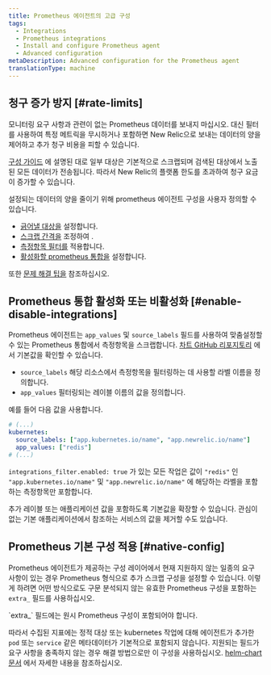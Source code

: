 ```yaml
---
title: Prometheus 에이전트의 고급 구성
tags:
  - Integrations
  - Prometheus integrations
  - Install and configure Prometheus agent
  - Advanced configuration
metaDescription: Advanced configuration for the Prometheus agent
translationType: machine
---
```


## 청구 증가 방지 [#rate-limits]

모니터링 요구 사항과 관련이 없는 Prometheus 데이터를 보내지 마십시오. 대신 필터를 사용하여 특정 메트릭을 무시하거나 포함하면 New Relic으로 보내는 데이터의 양을 제어하고 추가 청구 비용을 피할 수 있습니다.

[구성 가이드](/docs/infrastructure/prometheus-integrations/install-configure-prometheus-agent/setup-prometheus-agent) 에 설명된 대로 일부 대상은 기본적으로 스크랩되며 검색된 대상에서 노출된 모든 데이터가 전송됩니다. 따라서 New Relic의 플랫폼 한도를 초과하여 청구 요금이 증가할 수 있습니다.

설정되는 데이터의 양을 줄이기 위해 prometheus 에이전트 구성을 사용자 정의할 수 있습니다.

* [긁어낼 대상을](/docs/infrastructure/prometheus-integrations/install-configure-prometheus-agent/setup-prometheus-agent#scrape-prometheus-integrations) 설정합니다.
* [스크랩 간격을](/docs/infrastructure/prometheus-integrations/install-configure-prometheus-agent/setup-prometheus-agent#target-scrape-interval) 조정하여 .
* [측정항목 필터를](/docs/infrastructure/prometheus-integrations/install-configure-prometheus-agent/setup-prometheus-agent#drop-keep-metrics) 적용합니다.
* [활성화할 prometheus 통합을](/docs/infrastructure/prometheus-integrations/install-configure-prometheus-agent/advanced-configuration#enable-disable-integrations) 설정합니다.

또한 [문제 해결 팁을](/docs/infrastructure/prometheus-integrations/install-configure-prometheus-agent/troubleshooting-guide) 참조하십시오.

## Prometheus 통합 활성화 또는 비활성화 [#enable-disable-integrations]

Prometheus 에이전트는 `app_values` 및 `source_labels` 필드를 사용하여 맞춤설정할 수 있는 Prometheus 통합에서 측정항목을 스크랩합니다. [차트 GitHub 리포지토리](https://github.com/newrelic/newrelic-prometheus-configurator/blob/main/charts/newrelic-prometheus-agent/values.yaml) 에서 기본값을 확인할 수 있습니다.

* `source_labels` 해당 리소스에서 측정항목을 필터링하는 데 사용할 라벨 이름을 정의합니다.
* `app_values` 필터링되는 레이블 이름의 값을 정의합니다.

예를 들어 다음 값을 사용합니다.

```yaml
# (...)
kubernetes:
  source_labels: ["app.kubernetes.io/name", "app.newrelic.io/name"]
  app_values: ["redis"]
# (...)
```

`integrations_filter.enabled: true` 가 있는 모든 작업은 값이 `"redis"` 인 `"app.kubernetes.io/name"` 및 `"app.newrelic.io/name"` 에 해당하는 라벨을 포함하는 측정항목만 포함합니다.

추가 레이블 또는 애플리케이션 값을 포함하도록 기본값을 확장할 수 있습니다. 관심이 없는 기본 애플리케이션에서 참조하는 서비스의 값을 제거할 수도 있습니다.

## Prometheus 기본 구성 적용 [#native-config]

Prometheus 에이전트가 제공하는 구성 레이어에서 현재 지원하지 않는 일종의 요구 사항이 있는 경우 Prometheus 형식으로 추가 스크랩 구성을 설정할 수 있습니다. 이렇게 하려면 어떤 방식으로도 구문 분석되지 않는 유효한 Prometheus 구성을 포함하는 `extra_` 필드를 사용하십시오.

<Callout variant="important">
  `extra_` 필드에는 원시 Prometheus 구성이 포함되어야 합니다.
</Callout>

따라서 수집된 지표에는 정적 대상 또는 kubernetes 작업에 대해 에이전트가 추가한 `pod` 또는 `service` 같은 메타데이터가 기본적으로 포함되지 않습니다. 지원되는 필드가 요구 사항을 충족하지 않는 경우 해결 방법으로만 이 구성을 사용하십시오. [helm-chart 문서](https://github.com/newrelic/newrelic-prometheus-configurator/blob/main/charts/newrelic-prometheus-agent/README.md) 에서 자세한 내용을 참조하십시오.